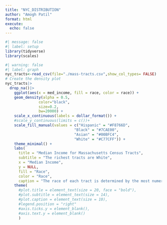 ```yaml
---
title: "NYC_DISTRIBUTION"
author: "Amogh Patil"
format: html
execute: 
  echo: false
---
```


```r
#| message: false
#| label: setup
library(tidyverse)
library(scales)
```
```r
#| warning: false
#| label: graph
nyc_tracts<-read_csv(file="./mass-tracts.csv",show_col_types= FALSE)
# Create the density plot
nyc_tracts|>
  drop_na()|>
    ggplot(aes(x = med_income, fill = race, color = race)) +
    geom_density(alpha = 0.5,
               color="black",
               size=0.2,
               bw=20000) +
    scale_x_continuous(labels = dollar_format()) +
    #scale_y_continuous(limits = c())+
    scale_fill_manual(values = c("Hispanic" = "#F8766D", 
                               "Black" = "#7CAE00", 
                               "Asian" = "#00BFC4", 
                               "White" = "#C77CFF")) +
    theme_minimal() +
    labs(
      title = "Median Income for Massachusetts Census Tracts",
      subtitle = "The richest tracts are White",
      x = "Median Income",
      y = NULL,
      fill = "Race",
      color = "Race",
      caption = "The race of each tract is determined by the most numerous racial group\npresent in that tract. Data from the American Community Survey 2022.") +
    theme(
      #plot.title = element_text(size = 20, face = "bold"),
      #plot.subtitle = element_text(size = 14),
      #plot.caption = element_text(size = 10),
      #legend.position = "right"
      #axis.ticks.y = element_blank(),
      #axis.text.y = element_blank()
      )
    
    
```


